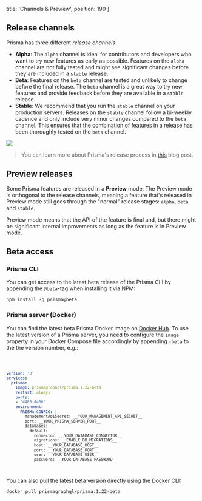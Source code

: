 
  title: 'Channels & Preview',
  position: 190
}

## Release channels

Prisma has three different _release channels_:

- **Alpha**: The `alpha` channel is ideal for contributors and developers who want to try new features as early as possible. Features on the `alpha` channel are not fully tested and might see significant changes before they are included in a `stable` release.
- **Beta**: Features on the `beta` channel are tested and unlikely to change before the final release. The `beta` channel is a great way to try new features and provide feedback before they are available in a `stable` release.
- **Stable**: We recommend that you run the `stable` channel on your production servers. Releases on the `stable` channel follow a bi-weekly cadence and only include very minor changes compared to the `beta` channel. This ensures that the combination of features in a release has been thoroughly tested on the `beta` channel.

![](https://imgur.com/TvlsOeC.png)

> You can learn more about Prisma's release process in [this](https://www.prisma.io/blog/improving-prismas-release-process-yaey8deiwaex/) blog post.

## Preview releases

Some Prisma features are released in a **Preview** mode. The Preview mode is orthogonal to the release channels, meaning a feature that's released in Preview mode still goes through the "normal" release stages: `alpha`, `beta` and `stable`.

Preview mode means that the API of the feature is final and, but there might be significant internal improvements as long as the feature is in Preview mode.

## Beta access

### Prisma CLI

You can get access to the latest beta release of the Prisma CLI by appending the `@beta`-tag when installing it via NPM:

```
npm install -g prisma@beta
```

### Prisma server (Docker)

You can find the latest beta Prisma Docker image on [Docker Hub](https://hub.docker.com/r/prismagraphql/prisma/tags/). To use the latest version of a Prisma server, you need to configure the `image` property in your Docker Compose file accordingly by appending `-beta` to the the version number, e.g.:

<Code lines="4">

```yml
version: '3'
services:
  prisma:
    image: prismagraphql/prisma:1.22-beta
    restart: always
    ports:
    - "4466:4466"
    environment:
      PRISMA_CONFIG: |
        managementApiSecret: __YOUR_MANAGEMENT_API_SECRET__
        port: __YOUR_PRISMA_SERVER_PORT__
        databases:
          default:
            connector: __YOUR_DATABASE_CONNECTOR__
            migrations: __ENABLE_DB_MIGRATIONS__
            host: __YOUR_DATABASE_HOST__
            port: __YOUR_DATABASE_PORT__
            user: __YOUR_DATABASE_USER__
            password: __YOUR_DATABASE_PASSWORD__
```

</Code>

You can also pull the latest beta version directly using the Docker CLI:

```bash
docker pull prismagraphql/prisma:1.22-beta
```